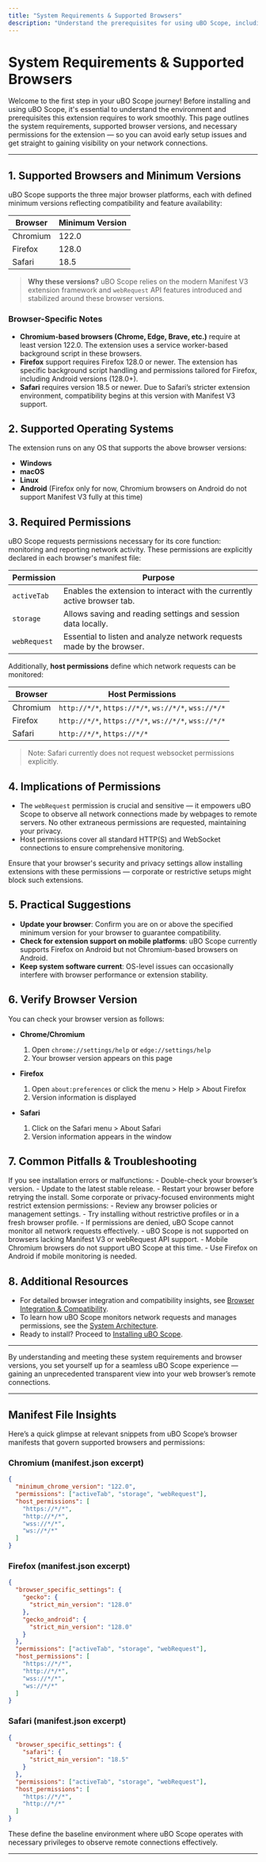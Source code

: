 ```yaml
---
title: "System Requirements & Supported Browsers"
description: "Understand the prerequisites for using uBO Scope, including supported browser versions and OS compatibility. This ensures a smooth installation and avoids early setup issues. Get clarity on which platforms (Chromium, Firefox, Safari) can run the extension and necessary permissions."
---
```


# System Requirements & Supported Browsers

Welcome to the first step in your uBO Scope journey! Before installing and using uBO Scope, it's essential to understand the environment and prerequisites this extension requires to work smoothly. This page outlines the system requirements, supported browser versions, and necessary permissions for the extension — so you can avoid early setup issues and get straight to gaining visibility on your network connections.

---

## 1. Supported Browsers and Minimum Versions

uBO Scope supports the three major browser platforms, each with defined minimum versions reflecting compatibility and feature availability:

| Browser   | Minimum Version       |
|-----------|-----------------------|
| Chromium  | 122.0                 |
| Firefox   | 128.0                 |
| Safari    | 18.5                  |

> **Why these versions?** uBO Scope relies on the modern Manifest V3 extension framework and `webRequest` API features introduced and stabilized around these browser versions.


### Browser-Specific Notes

- **Chromium-based browsers (Chrome, Edge, Brave, etc.)** require at least version 122.0. The extension uses a service worker-based background script in these browsers.
- **Firefox** support requires Firefox 128.0 or newer. The extension has specific background script handling and permissions tailored for Firefox, including Android versions (128.0+).
- **Safari** requires version 18.5 or newer. Due to Safari’s stricter extension environment, compatibility begins at this version with Manifest V3 support.


## 2. Supported Operating Systems

The extension runs on any OS that supports the above browser versions:

- **Windows**
- **macOS**
- **Linux**
- **Android** (Firefox only for now, Chromium browsers on Android do not support Manifest V3 fully at this time)


## 3. Required Permissions

uBO Scope requests permissions necessary for its core function: monitoring and reporting network activity. These permissions are explicitly declared in each browser's manifest file:

| Permission  | Purpose                                                |
|-------------|--------------------------------------------------------|
| `activeTab` | Enables the extension to interact with the currently active browser tab.           |
| `storage`   | Allows saving and reading settings and session data locally.                      |
| `webRequest`| Essential to listen and analyze network requests made by the browser.              |

Additionally, **host permissions** define which network requests can be monitored:

| Browser         | Host Permissions                                           |
|-----------------|------------------------------------------------------------|
| Chromium        | `http://*/*`, `https://*/*`, `ws://*/*`, `wss://*/*`       |
| Firefox         | `http://*/*`, `https://*/*`, `ws://*/*`, `wss://*/*`       |
| Safari          | `http://*/*`, `https://*/*`                                |

> Note: Safari currently does not request websocket permissions explicitly.


## 4. Implications of Permissions

- The `webRequest` permission is crucial and sensitive — it empowers uBO Scope to observe all network connections made by webpages to remote servers. No other extraneous permissions are requested, maintaining your privacy.
- Host permissions cover all standard HTTP(S) and WebSocket connections to ensure comprehensive monitoring.

<Tip>
Ensure that your browser's security and privacy settings allow installing extensions with these permissions — corporate or restrictive setups might block such extensions.
</Tip>

## 5. Practical Suggestions

- **Update your browser**: Confirm you are on or above the specified minimum version for your browser to guarantee compatibility.
- **Check for extension support on mobile platforms**: uBO Scope currently supports Firefox on Android but not Chromium-based browsers on Android.
- **Keep system software current**: OS-level issues can occasionally interfere with browser performance or extension stability.

## 6. Verify Browser Version

You can check your browser version as follows:

- **Chrome/Chromium**
  1. Open `chrome://settings/help` or `edge://settings/help`
  2. Your browser version appears on this page

- **Firefox**
  1. Open `about:preferences` or click the menu > Help > About Firefox
  2. Version information is displayed

- **Safari**
  1. Click on the Safari menu > About Safari
  2. Version information appears in the window


## 7. Common Pitfalls & Troubleshooting

<AccordionGroup title="Common Issues with System Requirements and Browsers">
<Accordion title="Browser Version Too Low">
If you see installation errors or malfunctions:
- Double-check your browser’s version.
- Update to the latest stable release.
- Restart your browser before retrying the install.
</Accordion>
<Accordion title="Missing Permissions or Host Access">
Some corporate or privacy-focused environments might restrict extension permissions:
- Review any browser policies or management settings.
- Try installing without restrictive profiles or in a fresh browser profile.
- If permissions are denied, uBO Scope cannot monitor all network requests effectively.
</Accordion>
<Accordion title="Unsupported Browser Platform">
- uBO Scope is not supported on browsers lacking Manifest V3 or webRequest API support.
- Mobile Chromium browsers do not support uBO Scope at this time.
- Use Firefox on Android if mobile monitoring is needed.
</Accordion>
</AccordionGroup>

## 8. Additional Resources

- For detailed browser integration and compatibility insights, see [Browser Integration & Compatibility](/overview/concepts-architecture/integration-browser-environment).
- To learn how uBO Scope monitors network requests and manages permissions, see the [System Architecture](/overview/concepts-architecture/system-architecture).
- Ready to install? Proceed to [Installing uBO Scope](/getting-started/installation-basics/extension-installation).


---

By understanding and meeting these system requirements and browser versions, you set yourself up for a seamless uBO Scope experience — gaining an unprecedented transparent view into your web browser’s remote connections.


---

## Manifest File Insights

Here’s a quick glimpse at relevant snippets from uBO Scope’s browser manifests that govern supported browsers and permissions:

### Chromium (manifest.json excerpt)
```json
{
  "minimum_chrome_version": "122.0",
  "permissions": ["activeTab", "storage", "webRequest"],
  "host_permissions": [
    "https://*/*",
    "http://*/*",
    "wss://*/*",
    "ws://*/*"
  ]
}
```

### Firefox (manifest.json excerpt)
```json
{
  "browser_specific_settings": {
    "gecko": {
      "strict_min_version": "128.0"
    },
    "gecko_android": {
      "strict_min_version": "128.0"
    }
  },
  "permissions": ["activeTab", "storage", "webRequest"],
  "host_permissions": [
    "https://*/*",
    "http://*/*",
    "wss://*/*",
    "ws://*/*"
  ]
}
```

### Safari (manifest.json excerpt)
```json
{
  "browser_specific_settings": {
    "safari": {
      "strict_min_version": "18.5"
    }
  },
  "permissions": ["activeTab", "storage", "webRequest"],
  "host_permissions": [
    "https://*/*",
    "http://*/*"
  ]
}
```

These define the baseline environment where uBO Scope operates with necessary privileges to observe remote connections effectively.

---